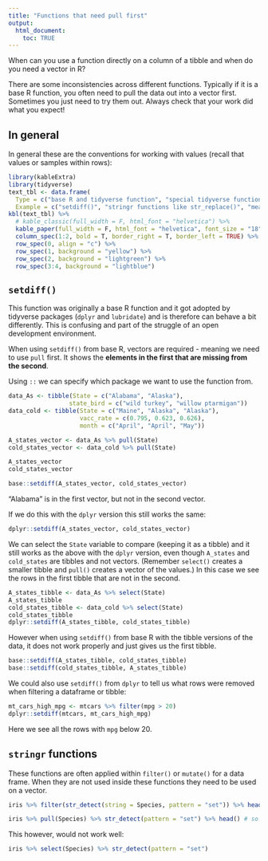 ```yaml
---
title: "Functions that need pull first"
output: 
  html_document:
    toc: TRUE
---
```


When can you use a function directly on a column of a tibble and when do you need a vector in R?

There are some inconsistencies across different functions. Typically if it is a base R function, you often need to pull the data out into a vector first.  Sometimes you just need to try them out. Always check that your work did what you expect!

## In general

In general these are the conventions for working with values (recall that values or samples within rows):

```r
library(kableExtra)
library(tidyverse)
text_tbl <- data.frame(
  Type = c("base R and tidyverse function", "special tidyverse functions", "base R functions", "stat functions that come with R"),
  Example = c("setdiff()", "stringr functions like str_replace()", "mean()", "cor.test()"))
kbl(text_tbl) %>%
  # kable_classic(full_width = F, html_font = "helvetica") %>%
  kable_paper(full_width = F, html_font = "helvetica", font_size = "18") %>%
  column_spec(1:2, bold = T, border_right = T, border_left = TRUE) %>%
  row_spec(0, align = "c") %>%
  row_spec(1, background = "yellow") %>%
  row_spec(2, background = "lightgreen") %>%
  row_spec(3:4, background = "lightblue")
```

## `setdiff()`

This function was originally a base R function and it got adopted by tidyverse packages (`dplyr` and `lubridate`) and is therefore can behave a bit differently. This is confusing and part of the struggle of an open development environment.

When using `setdiff()` from base R, vectors are required - meaning we need to use `pull` first. It shows the **elements in the first that are missing from the second**. 

Using `::` we can specify which package we want to use the function from.


```r
data_As <- tibble(State = c("Alabama", "Alaska"),
                 state_bird = c("wild turkey", "willow ptarmigan"))
data_cold <- tibble(State = c("Maine", "Alaska", "Alaska"),
                    vacc_rate = c(0.795, 0.623, 0.626),
                    month = c("April", "April", "May"))

A_states_vector <- data_As %>% pull(State)
cold_states_vector <- data_cold %>% pull(State)

A_states_vector
cold_states_vector

base::setdiff(A_states_vector, cold_states_vector)
```
"Alabama" is in the first vector, but not in the second vector.

If we do this with the `dplyr` version this still works the same:

```r
dplyr::setdiff(A_states_vector, cold_states_vector)
```

We can select the `State` variable to compare (keeping it as a tibble) and it still works as the above with the `dplyr` version, even though `A_states` and `cold_states` are tibbles and not vectors. (Remember `select()` creates a smaller tibble and `pull()` creates a vector of the values.) In this case we see the rows in the first tibble that are not in the second.

```r
A_states_tibble <- data_As %>% select(State)
A_states_tibble
cold_states_tibble <- data_cold %>% select(State)
cold_states_tibble
dplyr::setdiff(A_states_tibble, cold_states_tibble)

```

However when using `setdiff()` from base R with the tibble versions of the data, it does not work properly and just gives us the first tibble.

```r
base::setdiff(A_states_tibble, cold_states_tibble) 
base::setdiff(cold_states_tibble, A_states_tibble) 
```

We could also use `setdiff()` from `dplyr` to tell us what rows were removed when filtering a dataframe or tibble:

```r
mt_cars_high_mpg <- mtcars %>% filter(mpg > 20)
dplyr::setdiff(mtcars, mt_cars_high_mpg)
```

Here we see all the rows with `mpg` below 20. 

## `stringr` functions

These functions are often applied within `filter()` or `mutate()` for a data frame. When they are not used inside these functions they need to be used on a vector. 

```r
iris %>% filter(str_detect(string = Species, pattern = "set")) %>% head() # this will work

iris %>% pull(Species) %>% str_detect(pattern = "set") %>% head() # so will this
```

This however, would not work well:

```r
iris %>% select(Species) %>% str_detect(pattern = "set")
```
